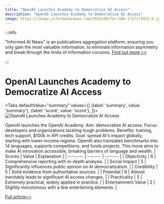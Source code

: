 ```yaml
---
title: "OpenAI Launches Academy to Democratize AI Access"
description: "OpenAI Launches Academy to Democratize AI Access"
image: https://image.informedainews.com/2024/09/Tec-GWG-1727173952-0.jpg
---
```



:::info

"Informed AI News" is an publications aggregation platform, ensuring you only gain the most valuable information, to eliminate information asymmetry and break through the limits of information cocoons.  [Find out more >>](/)

:::

# OpenAI Launches Academy to Democratize AI Access


<Tabs
	defaultValue="summary"
	values={[
	{label: 'summary', value: 'summary'},
	{label: 'score', value: 'score'},
]}>
<TabItem value="summary">
<img
  src="https://image.informedainews.com/2024/09/Tec-GWG-1727173952-0.jpg"
  alt="OpenAI Launches Academy to Democratize AI Access"
/>



OpenAI launches the OpenAI Academy. Aim: democratize AI access. Focus: developers and organizations tackling tough problems. Benefits: training, tech support, $100k in API credits. Goal: spread AI's impact globally, starting with lower-income regions. OpenAI also translates benchmarks into 14 languages, supports competitions, and funds projects. This move aims to make AI innovation accessible, breaking barriers of language and wealth.
</TabItem>
<TabItem value="score">
	| Scores     | Value   | Explanation |
	| -------- | ------- | ------- |
	| Objectivity  | 6    | Comprehensive reporting with in-depth analysis.    |
	| Social Impact | 5     | Significantly influences public opinion on AI democratization.    |
	| Credibility    | 5    | Solid evidence from authoritative sources.    |
	| Potential    | 6    | Almost inevitably leads to significant AI access changes.    |
	| Practicality    | 5    | Extremely practical, widely applied in practice.    |
	| Entertainment Value    | 2    | Slightly monotonous with a few entertaining elements.    |
</TabItem>
</Tabs>

[Full article>>](https://www.cnbeta.com.tw/articles/tech/1446777.htm)
